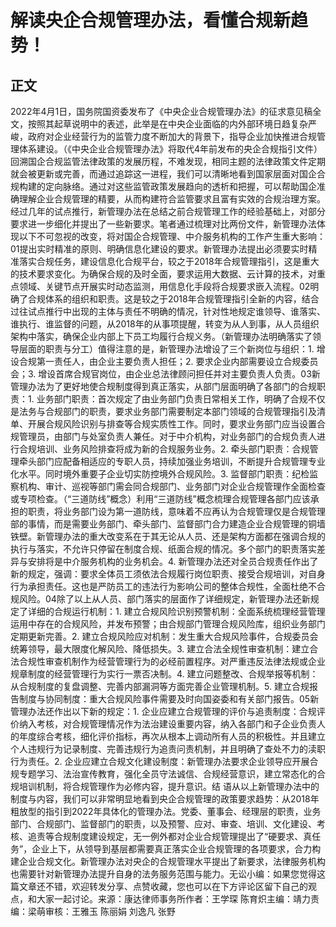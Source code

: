 # 解读央企合规管理办法，看懂合规新趋势！
## 正文
2022年4月1日，国务院国资委发布了《中央企业合规管理办法》的征求意见稿全文，按照其起草说明中的表述，此举是在中央企业面临的内外部环境日趋复杂严峻，政府对企业经营行为的监管力度不断加大的背景下，指导企业加快推进合规管理体系建设。（《中央企业合规管理办法》将取代4年前发布的央企合规指引文件）回溯国企合规监管法律政策的发展历程，不难发现，相同主题的法律政策文件定期就会被更新或完善，而通过追踪这一进程，我们可以清晰地看到国家层面对国企合规构建的定向脉络。通过对这些监管政策发展趋向的透析和把握，可以帮助国企准确理解企业合规管理的精要，从而构建符合监管要求且富有实效的合规治理方案。经过几年的试点推行，新管理办法在总结之前合规管理工作的经验基础上，对部分要求进一步细化并提出了一些新要求。笔者通过梳理对比两份文件，新管理办法体现以下不可忽视的改变，将对国企合规管理、中介服务机构的工作产生重大影响：01提出实时精准的原则、明确信息化建设的要求。新管理办法提出必须要实时精准落实合规任务，建设信息化合规平台，较之于2018年合规管理指引，这是重大的技术要求变化。为确保合规的及时全面，要求运用大数据、云计算的技术，对重点领域、关键节点开展实时动态监测，用信息化手段将合规要求嵌入流程。02明确了合规体系的组织和职责。这是较之于2018年合规管理指引全新的内容，结合过往试点推行中出现的主体与责任不明确的情况，针对性地规定谁领导、谁落实、谁执行、谁监督的问题，从2018年的从事项提醒，转变为从人到事，从人员组织架构中落实，确保企业内部上下员工均履行合规义务。（新管理办法明确落实了领导层面的职责与分工）值得注意的是，新管理办法增设了三个新岗位与组织：1. 增设合规第一责任人，由企业主要负责人担任；2. 要求企业内部需要设立合规委员会；3. 增设首席合规官岗位，由企业总法律顾问担任并对主要负责人负责。03新管理办法为了更好地使合规制度得到真正落实，从部门层面明确了各部门的合规职责：1. 业务部门职责：首次规定了由业务部门负责日常相关工作，明确了合规不仅是法务与合规部门的职责，要求业务部门需要制定本部门领域的合规管理指引及清单、开展合规风险识别与排查等合规实质性工作。同时，要求业务部门应当设置合规管理员，由部门与处室负责人兼任。对于中介机构，对业务部门的合规负责人进行合规培训、业务风险排查将成为新的合规服务业务。2. 牵头部门职责：合规管理牵头部门应配备相适应的专职人员，持续加强业务培训，不断提升合规管理专业化水平。同时境外重要子企业切实防控境外合规风险。3. 监督部门职责：纪检监察机构、审计、巡视等部门需会同合规部门、业务部门对企业合规管理作全面检查或专项检查。（“三道防线”概念）利用“三道防线”概念梳理合规管理各部门应该承担的职责，将业务部门设为第一道防线，意味着不应再认为合规管理仅是合规管理部的事情，而是需要业务部门、牵头部门、监督部门合力建造企业合规管理的铜墙铁壁。新管理办法的重大改变系在于其无论从人员、还是架构方面都在强调合规的执行与落实，不允许只停留在制度合规、纸面合规的情况。多个部门的职责落实差异与安排将是中介服务机构的业务机会。4. 新管理办法还对全员合规责任作出了新的规定，强调：要求全体员工须依法合规履行岗位职责、接受合规培训，对自身行为承担责任。这也是严防员工的违法行为影响公司的整体合规性，全面杜绝不合规风险。04除了以上从人员、部门落实的层面作了详细规定，新管理办法还新规定了详细的合规运行机制：1. 建立合规风险识别预警机制：全面系统梳理经营管理运用中存在的合规风险，并发布预警；由合规部门管理合规风险库，组织业务部门定期更新完善。2. 建立合规风险应对机制：发生重大合规风险事件，合规委员会统筹领导，最大限度化解风险、降低损失。3. 建立合法全规性审查机制：建立合法合规性审查机制作为经营管理行为的必经前置程序。对严重违反法律法规或企业规章制度的经营管理行为实行一票否决制。4. 建立问题整改、合规举报等机制：从合规制度的复盘调整、完善内部漏洞等方面完善企业管理机制。5. 建立合规报告制度与协同制度：重大合规风险事件需要及时向国姿委和有关部门报告。05新管理办法还作出以下新的规定：1. 企业应建立合规管理的评价与追责制度：合规评价纳入考核，对合规管理情况作为法治建设重要内容，纳入各部门和子企业负责人的年度综合考核，细化评价指标，再次从根本上调动所有人员的积极性。并且建立个人违规行为记录制度、完善违规行为追责问责机制，并且明确了查处不力的渎职行为责任。2. 企业应建立合规文化建设制度：新管理办法要求企业领导应开展合规专题学习、法治宣传教育，强化全员守法诚信、合规经营意识，建立常态化的合规培训机制，将合规管理作为必修内容，提升意识。结 语从以上新管理办法中的制度与内容，我们可以非常明显地看到央企合规管理的政策要求趋势：从2018年粗放型的指引到2022年具体化的管理办法。党委、董事会、经理层的职责，业务部门、合规部门、监督部门的职责，以及预警、应对、审查、培训、文化建设、考核、追责等合规制度建设规定，无一例外都对企业合规管理提出了“硬要求、真任务”，企业上下，从领导到基层都需要真正落实企业合规管理的各项要求，合力构建企业合规文化。新管理办法对央企的合规管理水平提出了新要求，法律服务机构也需要针对新管理办法提升自身的法务服务范围与能力。无讼小编：如果您觉得这篇文章还不错，欢迎转发分享、点赞收藏，您也可以在下方评论区留下自己的观点，和大家一起讨论。来源：康达律师事务所作者：王学琛 陈育炽主编：靖力责编：梁萌审核：王雅玉 陈丽娟 刘逸凡 张野